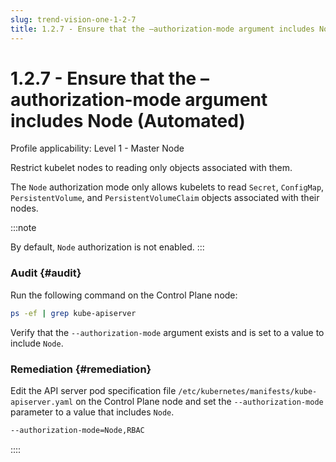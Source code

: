 ```yaml
---
slug: trend-vision-one-1-2-7
title: 1.2.7 - Ensure that the –authorization-mode argument includes Node (Automated)
---
```

# 1.2.7 - Ensure that the –authorization-mode argument includes Node (Automated)

Profile applicability: Level 1 - Master Node

Restrict kubelet nodes to reading only objects associated with them.

The `Node` authorization mode only allows kubelets to read `Secret`, `ConfigMap`, `PersistentVolume`, and `PersistentVolumeClaim` objects associated with their nodes.

:::note

By default, `Node` authorization is not enabled.
:::

### Audit {#audit}

Run the following command on the Control Plane node:

```bash
ps -ef | grep kube-apiserver
```

Verify that the `--authorization-mode` argument exists and is set to a value to include `Node`.

### Remediation {#remediation}

Edit the API server pod specification file `/etc/kubernetes/manifests/kube-apiserver.yaml` on the Control Plane node and set the `--authorization-mode` parameter to a value that includes `Node`.

```bash
--authorization-mode=Node,RBAC
```
::::
